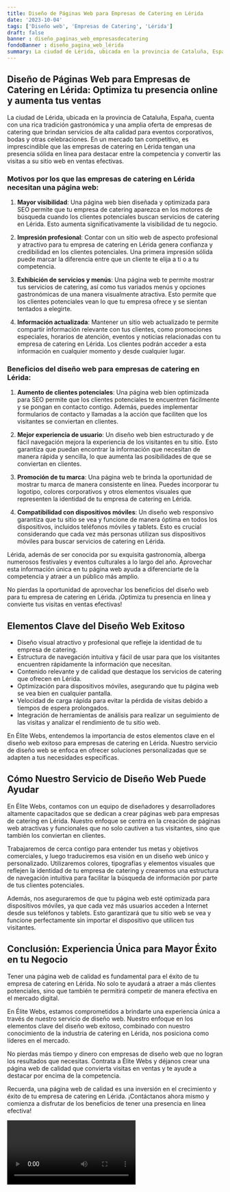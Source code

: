 ```yaml
---
title: Diseño de Páginas Web para Empresas de Catering en Lérida
date: '2023-10-04'
tags: ['Diseño web', 'Empresas de Catering', 'Lérida']
draft: false
banner : diseño_paginas_web_empresasdecatering
fondoBanner : diseño_pagina_web_lérida
summary: La ciudad de Lérida, ubicada en la provincia de Cataluña, España, cuenta con una rica tradición gastronómica y una amplia oferta de empresas de catering que brindan servicios de alta calidad para eventos corporativos, bodas y otras celebraciones. En un mercado tan competitivo, es imprescindible que las empresas de catering en Lérida tengan una presencia sólida en línea para destacar entre la competencia y convertir las visitas a su sitio web en ventas efectivas.
---
```


## Diseño de Páginas Web para Empresas de Catering en Lérida: Optimiza tu presencia online y aumenta tus ventas

La ciudad de Lérida, ubicada en la provincia de Cataluña, España, cuenta con una rica tradición gastronómica y una amplia oferta de empresas de catering que brindan servicios de alta calidad para eventos corporativos, bodas y otras celebraciones. En un mercado tan competitivo, es imprescindible que las empresas de catering en Lérida tengan una presencia sólida en línea para destacar entre la competencia y convertir las visitas a su sitio web en ventas efectivas.

### Motivos por los que las empresas de catering en Lérida necesitan una página web:

1. **Mayor visibilidad**: Una página web bien diseñada y optimizada para SEO permite que tu empresa de catering aparezca en los motores de búsqueda cuando los clientes potenciales buscan servicios de catering en Lérida. Esto aumenta significativamente la visibilidad de tu negocio.

2. **Impresión profesional**: Contar con un sitio web de aspecto profesional y atractivo para tu empresa de catering en Lérida genera confianza y credibilidad en los clientes potenciales. Una primera impresión sólida puede marcar la diferencia entre que un cliente te elija a ti o a tu competencia.

3. **Exhibición de servicios y menús**: Una página web te permite mostrar tus servicios de catering, así como tus variados menús y opciones gastronómicas de una manera visualmente atractiva. Esto permite que los clientes potenciales vean lo que tu empresa ofrece y se sientan tentados a elegirte.

4. **Información actualizada**: Mantener un sitio web actualizado te permite compartir información relevante con tus clientes, como promociones especiales, horarios de atención, eventos y noticias relacionadas con tu empresa de catering en Lérida. Los clientes podrán acceder a esta información en cualquier momento y desde cualquier lugar.

### Beneficios del diseño web para empresas de catering en Lérida:

1. **Aumento de clientes potenciales**: Una página web bien optimizada para SEO permite que los clientes potenciales te encuentren fácilmente y se pongan en contacto contigo. Además, puedes implementar formularios de contacto y llamadas a la acción que faciliten que los visitantes se conviertan en clientes.

2. **Mejor experiencia de usuario**: Un diseño web bien estructurado y de fácil navegación mejora la experiencia de los visitantes en tu sitio. Esto garantiza que puedan encontrar la información que necesitan de manera rápida y sencilla, lo que aumenta las posibilidades de que se conviertan en clientes.

3. **Promoción de tu marca**: Una página web te brinda la oportunidad de mostrar tu marca de manera consistente en línea. Puedes incorporar tu logotipo, colores corporativos y otros elementos visuales que representen la identidad de tu empresa de catering en Lérida.

4. **Compatibilidad con dispositivos móviles**: Un diseño web responsivo garantiza que tu sitio se vea y funcione de manera óptima en todos los dispositivos, incluidos teléfonos móviles y tablets. Esto es crucial considerando que cada vez más personas utilizan sus dispositivos móviles para buscar servicios de catering en Lérida.

Lérida, además de ser conocida por su exquisita gastronomía, alberga numerosos festivales y eventos culturales a lo largo del año. Aprovechar esta información única en tu página web ayuda a diferenciarte de la competencia y atraer a un público más amplio.

No pierdas la oportunidad de aprovechar los beneficios del diseño web para tu empresa de catering en Lérida. ¡Optimiza tu presencia en línea y convierte tus visitas en ventas efectivas!

<GifSeo />

<Cta />

## Elementos Clave del Diseño Web Exitoso

- Diseño visual atractivo y profesional que refleje la identidad de tu empresa de catering.
- Estructura de navegación intuitiva y fácil de usar para que los visitantes encuentren rápidamente la información que necesitan.
- Contenido relevante y de calidad que destaque los servicios de catering que ofrecen en Lérida.
- Optimización para dispositivos móviles, asegurando que tu página web se vea bien en cualquier pantalla.
- Velocidad de carga rápida para evitar la pérdida de visitas debido a tiempos de espera prolongados.
- Integración de herramientas de análisis para realizar un seguimiento de las visitas y analizar el rendimiento de tu sitio web.

En Élite Webs, entendemos la importancia de estos elementos clave en el diseño web exitoso para empresas de catering en Lérida. Nuestro servicio de diseño web se enfoca en ofrecer soluciones personalizadas que se adapten a tus necesidades específicas.

## Cómo Nuestro Servicio de Diseño Web Puede Ayudar

En Élite Webs, contamos con un equipo de diseñadores y desarrolladores altamente capacitados que se dedican a crear páginas web para empresas de catering en Lérida. Nuestro enfoque se centra en la creación de páginas web atractivas y funcionales que no solo cautiven a tus visitantes, sino que también los conviertan en clientes.

Trabajaremos de cerca contigo para entender tus metas y objetivos comerciales, y luego traduciremos esa visión en un diseño web único y personalizado. Utilizaremos colores, tipografías y elementos visuales que reflejen la identidad de tu empresa de catering y crearemos una estructura de navegación intuitiva para facilitar la búsqueda de información por parte de tus clientes potenciales.

Además, nos aseguraremos de que tu página web esté optimizada para dispositivos móviles, ya que cada vez más usuarios acceden a Internet desde sus teléfonos y tablets. Esto garantizará que tu sitio web se vea y funcione perfectamente sin importar el dispositivo que utilicen tus visitantes.

## Conclusión: Experiencia Única para Mayor Éxito en tu Negocio

Tener una página web de calidad es fundamental para el éxito de tu empresa de catering en Lérida. No solo te ayudará a atraer a más clientes potenciales, sino que también te permitirá competir de manera efectiva en el mercado digital.

En Élite Webs, estamos comprometidos a brindarte una experiencia única a través de nuestro servicio de diseño web. Nuestro enfoque en los elementos clave del diseño web exitoso, combinado con nuestro conocimiento de la industria de catering en Lérida, nos posiciona como líderes en el mercado.

No pierdas más tiempo y dinero con empresas de diseño web que no logran los resultados que necesitas. Contrata a Élite Webs y déjanos crear una página web de calidad que convierta visitas en ventas y te ayude a destacar por encima de la competencia.

Recuerda, una página web de calidad es una inversión en el crecimiento y éxito de tu empresa de catering en Lérida. ¡Contáctanos ahora mismo y comienza a disfrutar de los beneficios de tener una presencia en línea efectiva!

<Video />

<CtaBot job='Empresas de Catering' city='Lérida'/>

<Gmaps query='Lérida+españa+maps' />